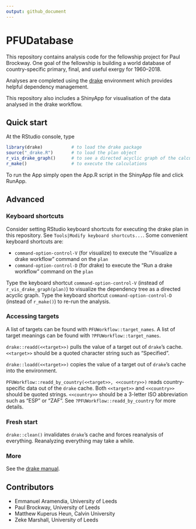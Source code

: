 ```yaml
---
output: github_document
---
```


<!-- *********** -->
<!-- Note: README.md is generated from README.Rmd.   -->
<!-- Be sure to edit README.Rmd and generate the README.md file by Cmd/Ctl-shift-K -->
<!-- *********** -->


# PFUDatabase

This repository contains analysis code for the fellowship project for Paul Brockway.
One goal of the fellowship is building a world database of country-specific primary, final, and useful exergy 
for 1960--2018.

Analyses are completed using the [drake](https://github.com/ropensci/drake) environment
which provides helpful dependency management. 

This repository also includes a ShinyApp for visualisation of the data analysed in the drake workflow.

## Quick start

At the RStudio console, type

``` r
library(drake)           # to load the drake package   
source("_drake.R")       # to load the plan object
r_vis_drake_graph()      # to see a directed acyclic graph of the calculations that will take place   
r_make()                 # to execute the calculations
```

To run the App simply open the App.R script in the ShinyApp file and click RunApp.

## Advanced

### Keyboard shortcuts

Consider setting RStudio keyboard shortcuts for executing the drake plan in this repository.
See `Tools|Modify keyboard shortcuts...`.
Some convenient keyboard shortcuts are:

* `command-option-control-V` (for *v*isualize) to execute the "Visualize a drake workflow" command on the `plan`
* `command-option-control-D` (for *d*rake) to execute the "Run a drake workflow" command on the `plan`

Type the keyboard shortcut `command-option-control-V`
(instead of `r_vis_drake_graph(plan)`) 
to visualize the dependency tree as a directed acyclic graph.
Type the keyboard shortcut `command-option-control-D`
(instead of `r_make()`) to re-run the analysis.


### Accessing targets

A list of targets can be found with `PFUWorkflow::target_names`.
A list of target meanings can be found with `?PFUWorkflow::target_names`.

`drake::readd(<<target>>)` pulls the value of a target out of `drake`'s cache. 
`<<target>>` should be a quoted character string such as "Specified".

`drake::loadd(<<target>>)` copies the value of a target out of `drake`'s cache into the environment.

`PFUWorkflow::readd_by_country(<<target>>, <<country>>)` reads country-specific data out of the `drake` cache.
Both `<<target>>` and `<<country>>` should be quoted strings.
`<<country>>` should be a 3-letter ISO abbreviation such as "ESP" or "ZAF".
See `?PFUWorkflow::readd_by_country` for more details.


### Fresh start

`drake::clean()` invalidates `drake`'s cache and forces reanalysis of everything.
Reanalyzing everything may take a while.


### More

See the [drake manual](https://books.ropensci.org/drake/).


## Contributors

* Emmanuel Aramendia, University of Leeds
* Paul Brockway, University of Leeds
* Matthew Kuperus Heun, Calvin University
* Zeke Marshall, University of Leeds

